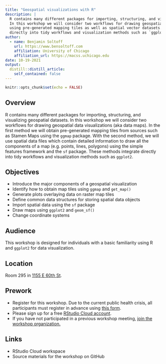 ```yaml
---
title: "Geospatial visualizations with R"
description: |
  R contains many different packages for importing, structuring, and visualizing geospatial datasets.
  In this workshop we will consider two workflows for drawing geospatial data visualizations (aka data maps)
  using pre-generated mapping tiles as well as spatial vector datasets. These methods integrate
  directly into tidy workflows and visualization methods such as `ggplot2`.
author:
  - name: Benjamin Soltoff
    url: https://www.bensoltoff.com
    affiliation: University of Chicago
    affiliation_url: https://macss.uchicago.edu
date: 10-19-2021
output:
  distill::distill_article:
    self_contained: false
---
```



```r
knitr::opts_chunk$set(echo = FALSE)
```

## Overview

R contains many different packages for importing, structuring, and visualizing geospatial datasets. In this workshop we will consider two workflows for drawing geospatial data visualizations (aka data maps). In the first method we will obtain pre-generated mapping tiles from sources such as Stamen Maps using the `ggmap` package. With the second method, we will use spatial data files which contain detailed information to draw all the components of a map (e.g. points, lines, polygons) using the simple features framework and the `sf` package. These methods integrate directly into tidy workflows and visualization methods such as `ggplot2`.

## Objectives

- Introduce the major components of a geospatial visualization
- Identify how to obtain map tiles using `ggmap` and `get_map()`
- Generate plots overlaying data on raster map tiles
- Define common data structures for storing spatial data objects
- Import spatial data using the `sf` package
- Draw maps using `ggplot2` and `geom_sf()`
- Change coordinate systems

## Audience

This workshop is designed for individuals with a basic familiarity using R and `ggplot2` for data visualization.

## Location

Room 295 in [1155 E 60th St](https://goo.gl/maps/7n7wDsd9mjnfRBtR8).

## Prework

- Register for this workshop. Due to the current public health crisis, all participants must register in advance using [this form](https://forms.gle/DUuSYvCdEa2TR2ZR9).
- Please sign up for a free [RStudio Cloud account](https://rstudio.cloud).
- If you have not participated in a previous workshop meeting, [join the workshop organization.](https://rstudio.cloud/spaces/177434/join?access_code=cGV7c0V8%2Bpr0kFC5NkOX%2FgxNNhIm3PchWX1CjdBf)

## Links

- RStudio Cloud workspace
- Source materials for the workshop on GitHub
